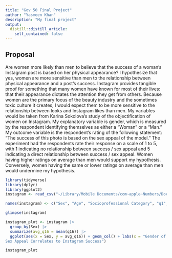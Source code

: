 ```yaml
---
title: "Gov 50 Final Project"
author: "Yasmeen Khan"
description: "My final project"
output:
  distill::distill_article:
    self_contained: false
---
```




## Proposal

Are women more likely than men to believe that the success of a woman's Instagram post is based on her physical appearance? I hypothesize that yes, women are more sensitive than men to the relationship between physical appearance and a post's success. Instagram provides tangible proof for something that many women have known for most of their lives: that their appearance dictates the attention they get from others. Because women are the primary focus of the beauty industry and the sometimes toxic culture it creates, I would expect them to be more sensitive to the relationship between looks and Instagram likes than men. My variables would be taken from Karina Sokolova's study of the objectification of women on Instagram. My explanatory variable is gender, which is measured by the respondent identifying themselves as either a "Woman" or a "Man." My outcome variable is the respondent's rating of the following statement: "The success of this photo is based on the sex appeal of the model." The experiment had the respondents rate their response on a scale of 1 to 5, with 1 indicating no relationship between success / sex appeal and 5 indicating a direct relationship between success / sex appeal. Women having higher ratings on average than men would support my hypothesis. Conversely, women having the same or lower ratings on average than men would undermine my hypothesis.

```r
library(tidyverse)
library(dplyr)
library(ggplot2)
instagram <- read_csv("~/Library/Mobile Documents/com~apple~Numbers/Documents/sokolova_clean.csv")

names(instagram) <- c("Sex", "Age", "Socioprofessional Category", "q1", "q2", "q3", "q4", "q5", "q6", "q7", "q8", "q9", "q10", "q11", "q12", "q13", "q14", "q15", "q16", "q17", "q18", "q19", "q20", "q21", "q22", "q23", "q24", "q25", "q26", "q27", "q28", "q29", "q30")

glimpse(instagram)

instagram_plot <- instagram |>
  group_by(Sex) |>
  summarize(avg_q16 = mean(q16)) |>
  ggplot(aes(x = Sex, y = avg_q16)) + geom_col() + labs(x = "Gender of Respondent", y = "Average Response to Question 16 (1-5)", title = "Relationship between Gender and Belief on Whether or Not Women's
Sex Appeal Correlates to Instagram Success")

instagram_plot
```



